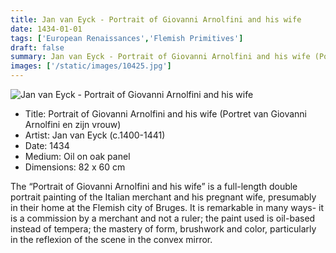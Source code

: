```yaml
---
title: Jan van Eyck - Portrait of Giovanni Arnolfini and his wife
date: 1434-01-01
tags: ['European Renaissances','Flemish Primitives']
draft: false
summary: Jan van Eyck - Portrait of Giovanni Arnolfini and his wife (Portret van Giovanni Arnolfini en zijn vrouw)
images: ['/static/images/10425.jpg']
---
```


![Jan van Eyck - Portrait of Giovanni Arnolfini and his wife](/static/images/10425.jpg)

* Title: Portrait of Giovanni Arnolfini and his wife (Portret van Giovanni Arnolfini en zijn vrouw)
* Artist: Jan van Eyck (c.1400-1441)
* Date: 1434
* Medium: Oil on oak panel
* Dimensions: 82 x 60 cm

The “Portrait of Giovanni Arnolfini and his wife” is a full-length double portrait painting of the Italian merchant and his pregnant wife, presumably in their home at the Flemish city of Bruges. It is remarkable in many ways- it is a commission by a merchant and not a ruler; the paint used is oil-based instead of tempera; the mastery of form, brushwork and color, particularly in the reflexion of the scene in the convex mirror.
